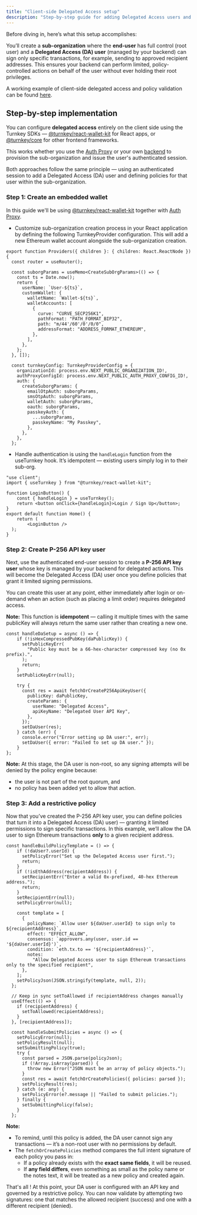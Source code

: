 ```yaml
---
title: "Client-side Delegated Access setup"
description: "Step-by-step guide for adding Delegated Access users and policies entirely client-side"
---
```


Before diving in, here’s what this setup accomplishes:

You’ll create a **sub-organization** where the **end-user** has full control (root user) and a **Delegated Access (DA) user** (managed by your backend) can sign only specific transactions, for example, sending to approved recipient addresses.
This ensures your backend can perform limited, policy-controlled actions on behalf of the user without ever holding their root privileges.

A working example of client-side delegated access and policy validation can be found [here](https://github.com/tkhq/sdk/tree/main/examples/with-delegated).

## Step-by-step implementation

You can configure **delegated access** entirely on the client side using the Turnkey SDKs — [@turnkey/react-wallet-kit](https://docs.turnkey.com/sdks/react) for React apps, or [@turnkey/core](https://docs.turnkey.com/sdks/typescript-frontend) for other frontend frameworks.

This works whether you use the [Auth Proxy](https://docs.turnkey.com/reference/auth-proxy) or your own [backend](https://docs.turnkey.com/sdks/react/advanced-backend-authentication) to provision the sub-organization and issue the user's authenticated session.

Both approaches follow the same principle — using an authenticated session to add a Delegated Access (DA) user and defining policies for that user within the sub-organization.

### Step 1: Create an embedded wallet 

In this guide we'll be using [@turnkey/react-wallet-kit](https://www.npmjs.com/package/@turnkey/react-wallet-kit) together with [Auth Proxy](https://docs.turnkey.com/sdks/react/getting-started).

- Customize sub-organization creation process in your React application by defining the following TurnkeyProvider configuration. This will add a new Ethereum wallet account alongside the sub-organization creation.

```tsx proviers.tsx
export function Providers({ children }: { children: React.ReactNode }) {
  const router = useRouter();

  const suborgParams = useMemo<CreateSubOrgParams>(() => {
    const ts = Date.now();
    return {
      userName: `User-${ts}`,
      customWallet: {
        walletName: `Wallet-${ts}`,
        walletAccounts: [
          {
            curve: "CURVE_SECP256K1",
            pathFormat: "PATH_FORMAT_BIP32",
            path: "m/44'/60'/0'/0/0",
            addressFormat: "ADDRESS_FORMAT_ETHEREUM",
          },
        ],
      },
    };
  }, []);

  const turnkeyConfig: TurnkeyProviderConfig = {
    organizationId: process.env.NEXT_PUBLIC_ORGANIZATION_ID!,
    authProxyConfigId: process.env.NEXT_PUBLIC_AUTH_PROXY_CONFIG_ID!,
    auth: {
      createSuborgParams: {
        emailOtpAuth: suborgParams,
        smsOtpAuth: suborgParams,
        walletAuth: suborgParams,
        oauth: suborgParams,
        passkeyAuth: {
          ...suborgParams,
          passkeyName: "My Passkey",
        },
      },
    },
  };
```

- Handle authentication is using the `handleLogin` function from the useTurnkey hook. It’s idempotent — existing users simply log in to their sub-org.


```tsx page.tsx
"use client";
import { useTurnkey } from "@turnkey/react-wallet-kit";

function LoginButton() {
    const { handleLogin } = useTurnkey();
    return <button onClick={handleLogin}>Login / Sign Up</button>;
}
export default function Home() {
    return (
        <LoginButton /> 
  );
}
```

### Step 2: Create P-256 API key user

Next, use the authenticated end-user session to create a **P-256 API key user** whose key is managed by your backend for delegated actions.
This will become the Delegated Access (DA) user once you define policies that grant it limited signing permissions.

You can create this user at any point, either immediately after login or on-demand when an action (such as placing a limit order) requires delegated access.

**Note:** This function is **idempotent** — calling it multiple times with the same publicKey will always return the same user rather than creating a new one.

```tsx src/dashboard/page.tsx
const handleDaSetup = async () => {
    if (!isHexCompressedPubKey(daPublicKey)) {
      setPublicKeyErr(
        "Public key must be a 66-hex-character compressed key (no 0x prefix).",
      );
      return;
    }
    setPublicKeyErr(null);

    try {
      const res = await fetchOrCreateP256ApiKeyUser({
        publicKey: daPublicKey,
        createParams: {
          userName: "Delegated Access",
          apiKeyName: "Delegated User API Key",
        },
      });
      setDaUser(res);
    } catch (err) {
      console.error("Error setting up DA user:", err);
      setDaUser({ error: "Failed to set up DA user." });
    }
};
```

**Note:** At this stage, the DA user is non-root, so any signing attempts will be denied by the policy engine because:
- the user is not part of the root quorum, and
- no policy has been added yet to allow that action.

### Step 3: Add a restrictive policy

Now that you’ve created the P-256 API key user, you can define policies that turn it into a Delegated Access (DA) user) — granting it limited permissions to sign specific transactions.
In this example, we’ll allow the DA user to sign Ethereum transactions **only** to a given recipient address.

```tsx src/dashboard/page.tsx
const handleBuildPolicyTemplate = () => {
    if (!daUser?.userId) {
      setPolicyError("Set up the Delegated Access user first.");
      return;
    }
    if (!isEthAddress(recipientAddress)) {
      setRecipientErr("Enter a valid 0x-prefixed, 40-hex Ethereum address.");
      return;
    }
    setRecipientErr(null);
    setPolicyError(null);

    const template = [
      {
        policyName: `Allow user ${daUser.userId} to sign only to ${recipientAddress}`,
        effect: "EFFECT_ALLOW",
        consensus: `approvers.any(user, user.id == '${daUser.userId}')`,
        condition: `eth.tx.to == '${recipientAddress}'`,
        notes:
          "Allow Delegated Access user to sign Ethereum transactions only to the specified recipient",
      },
    ];
    setPolicyJson(JSON.stringify(template, null, 2));
  };

  // Keep in sync setToAllowed if recipientAddress changes manually
  useEffect(() => {
    if (recipientAddress) {
      setToAllowed(recipientAddress);
    }
  }, [recipientAddress]);

  const handleSubmitPolicies = async () => {
    setPolicyError(null);
    setPolicyResult(null);
    setSubmittingPolicy(true);
    try {
      const parsed = JSON.parse(policyJson);
      if (!Array.isArray(parsed)) {
        throw new Error("JSON must be an array of policy objects.");
      }
      const res = await fetchOrCreatePolicies({ policies: parsed });
      setPolicyResult(res);
    } catch (e: any) {
      setPolicyError(e?.message || "Failed to submit policies.");
    } finally {
      setSubmittingPolicy(false);
    }
  };
```
**Note:** 
- To remind, until this policy is added, the DA user cannot sign any transactions — it’s a non-root user with no permissions by default.
- The `fetchOrCreatePolicies` method compares the full intent signature of each policy you pass in:
  - If a policy already exists with the **exact same fields**, it will be reused.
  - If **any field differs**, even something as small as the policy name or the notes text, it will be treated as a new policy and created again.

That's all ! At this point, your DA user is configured with an API key and governed by a restrictive policy. You can now validate by attempting two signatures: one that matches the allowed recipient (success) and one with a different recipient (denied).